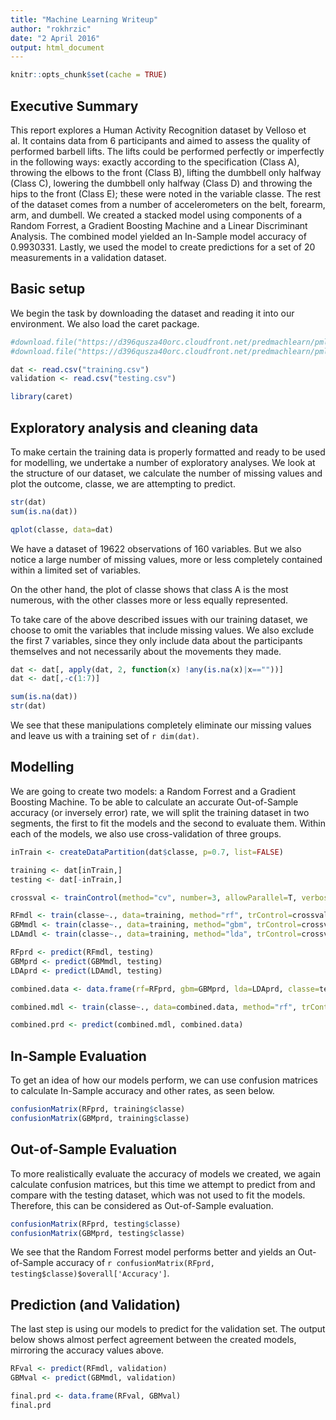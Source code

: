 ```yaml
---
title: "Machine Learning Writeup"
author: "rokhrzic"
date: "2 April 2016"
output: html_document
---
```


```r
knitr::opts_chunk$set(cache = TRUE)
```

## Executive Summary

This report explores a Human Activity Recognition dataset by Velloso et al. It contains data from 6 participants and aimed to assess the quality of performed barbell lifts. The lifts could be performed perfectly or imperfectly in the following ways: exactly according to the specification (Class A), throwing the elbows to the front (Class B), lifting the dumbbell only halfway (Class C), lowering the dumbbell only halfway (Class D) and throwing the hips to the front (Class E); these were noted in the variable classe.
The rest of the dataset comes from a number of accelerometers on the belt, forearm, arm, and dumbell.
We created a stacked model using components of a Random Forrest, a Gradient Boosting Machine and a Linear Discriminant Analysis. The combined model yielded an In-Sample model accuracy of 0.9930331.
Lastly, we used the model to create predictions for a set of 20 measurements in a validation dataset.

## Basic setup

We begin the task by downloading the dataset and reading it into our environment. We also load the caret package.

```r

#download.file("https://d396qusza40orc.cloudfront.net/predmachlearn/pml-training.csv", "training.csv")
#download.file("https://d396qusza40orc.cloudfront.net/predmachlearn/pml-testing.csv", "testing.csv")

dat <- read.csv("training.csv")
validation <- read.csv("testing.csv")

library(caret)
```

## Exploratory analysis and cleaning data

To make certain the training data is properly formatted and ready to be used for modelling, we undertake a number of exploratory analyses. We look at the structure of our dataset, we calculate the number of missing values and plot the outcome, classe, we are attempting to predict.

```r

str(dat)
sum(is.na(dat))

qplot(classe, data=dat)

```

We have a dataset of 19622 observations of 160 variables. But we also notice a large number of missing values, more or less completely contained within a limited set of variables.

On the other hand, the plot of classe shows that class A is the most numerous, with the other classes more or less equally represented.

To take care of the above described issues with our training dataset, we choose to omit the variables that include missing values. We also exclude the first 7 variables, since they only include data about the participants themselves and not necessarily about the movements they made.

```r

dat <- dat[, apply(dat, 2, function(x) !any(is.na(x)|x==""))]
dat <- dat[,-c(1:7)]

sum(is.na(dat))
str(dat)
```

We see that these manipulations completely eliminate our missing values and leave us with a training set of `r dim(dat)`.

## Modelling

We are going to create two models: a Random Forrest and a Gradient Boosting Machine. To be able to calculate an accurate Out-of-Sample accuracy (or inversely error) rate, we will split the training dataset in two segments, the first to fit the models and the second to evaluate them.
Within each of the models, we also use cross-validation of three groups.

```r

inTrain <- createDataPartition(dat$classe, p=0.7, list=FALSE)

training <- dat[inTrain,]
testing <- dat[-inTrain,]

crossval <- trainControl(method="cv", number=3, allowParallel=T, verbose=F)

RFmdl <- train(classe~., data=training, method="rf", trControl=crossval)
GBMmdl <- train(classe~., data=training, method="gbm", trControl=crossval)
LDAmdl <- train(classe~., data=training, method="lda", trControl=crossval)

RFprd <- predict(RFmdl, testing)
GBMprd <- predict(GBMmdl, testing)
LDAprd <- predict(LDAmdl, testing)

combined.data <- data.frame(rf=RFprd, gbm=GBMprd, lda=LDAprd, classe=testing$classe)

combined.mdl <- train(classe~., data=combined.data, method="rf", trControl=crossval)

combined.prd <- predict(combined.mdl, combined.data)

```

## In-Sample Evaluation

To get an idea of how our models perform, we can use confusion matrices to calculate In-Sample accuracy and other rates, as seen below.

```r
confusionMatrix(RFprd, training$classe)
confusionMatrix(GBMprd, training$classe)
```

## Out-of-Sample Evaluation

To more realistically evaluate the accuracy of models we created, we again calculate confusion matrices, but this time we attempt to predict from and compare with the testing dataset, which was not used to fit the models. Therefore, this can be considered as Out-of-Sample evaluation.

```r

confusionMatrix(RFprd, testing$classe)
confusionMatrix(GBMprd, testing$classe)

```

We see that the Random Forrest model performs better and yields an Out-of-Sample accuracy of `r confusionMatrix(RFprd, testing$classe)$overall['Accuracy']`.

## Prediction (and Validation)

The last step is using our models to predict for the validation set. The output below shows almost perfect agreement between the created models, mirroring the accuracy values above.

```r

RFval <- predict(RFmdl, validation)
GBMval <- predict(GBMmdl, validation)

final.prd <- data.frame(RFval, GBMval)
final.prd
```

